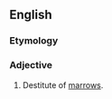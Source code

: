 ==English==

===Etymology===
{{suffix|marrow|less}}

===Adjective===
{{en-adj}}

# Destitute of [[marrow]]s.